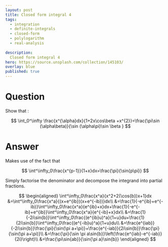 ---
layout: post
title: Closed form integral 4
tags:
  - integration   
  - definite-integrals
  - closed-form
  - polylogarithm
  - real-analysis
  
description:  
  Closed form integral 4
hero: https://source.unsplash.com/collection/145103/
overlay: blue
published: true
---


# Question

Show that :

$$
\int_0^\infty \frac{x^{\alpha}dx}{1+2x\cos\beta +x^{2}}=\frac{\pi\sin (\alpha\beta)}{\sin (\alpha\pi)\sin \beta }
$$

<!--break-->

# Answer

Makes use of the fact that

$$
\int^\infty_0\frac{x^{p-1}}{1+x}dx=\frac{\pi}{\sin{p\pi}}
$$

Simply factorise the denominator and decompose the integrand into partial fractions.

$$
\begin{aligned}
\int^\infty_0\frac{x^a}{x^2+2(\cos{b})x+1}dx
&=\int^\infty_0\frac{x^a}{(x+e^{ib})(x+e^{-ib})}dx\\
&=\frac{1}{-e^{ib}+e^{-ib}}\int^\infty_0\frac{x^a}{e^{ib}+x}dx+\frac{1}{-e^{-ib}+e^{ib}}\int^\infty_0\frac{x^a}{e^{-ib}+x}dx\\
&=\frac{1}{-2i\sin{b}}\int^\infty_0\frac{(e^{ib}u)^a}{1+u}du+\frac{1}{2i\sin{b}}\int^\infty_0\frac{(e^{-ib}u)^a}{1+u}du\\
&=\frac{e^{iab}}{-2i\sin{b}}\frac{\pi}{\sin(\pi a+\pi)}+\frac{e^{-iab}}{2i\sin{b}}\frac{\pi}{\sin(\pi a+\pi)}\\
&=\frac{\pi}{\sin \pi a\sin{b}}\left(\frac{e^{iab}-e^{-iab}}{2i}\right)\\
&=\frac{\pi\sin{ab}}{\sin{\pi a}\sin{b}}
\end{aligned}
$$
